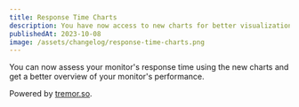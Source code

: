 ```yaml
---
title: Response Time Charts
description: You have now access to new charts for better visualization.
publishedAt: 2023-10-08
image: /assets/changelog/response-time-charts.png
---
```


You can now assess your monitor's response time using the new charts and get a
better overview of your monitor's performance.

Powered by [tremor.so](https://tremor.so).
